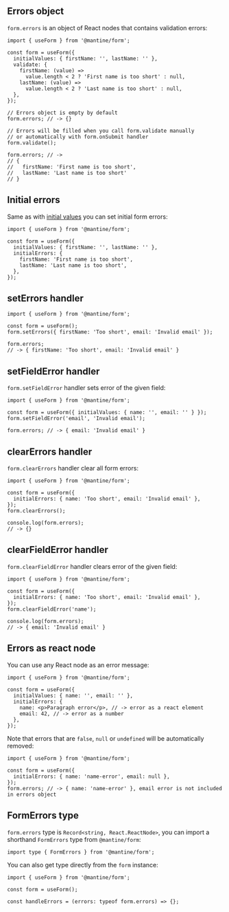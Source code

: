 

## Errors object

`form.errors` is an object of React nodes that contains validation errors:

```tsx
import { useForm } from '@mantine/form';

const form = useForm({
  initialValues: { firstName: '', lastName: '' },
  validate: {
    firstName: (value) =>
      value.length < 2 ? 'First name is too short' : null,
    lastName: (value) =>
      value.length < 2 ? 'Last name is too short' : null,
  },
});

// Errors object is empty by default
form.errors; // -> {}

// Errors will be filled when you call form.validate manually
// or automatically with form.onSubmit handler
form.validate();

form.errors; // ->
// {
//   firstName: 'First name is too short',
//   lastName: 'Last name is too short'
// }
```

## Initial errors

Same as with [initial values](/form/values/) you can set initial form errors:

```tsx
import { useForm } from '@mantine/form';

const form = useForm({
  initialValues: { firstName: '', lastName: '' },
  initialErrors: {
    firstName: 'First name is too short',
    lastName: 'Last name is too short',
  },
});
```

## setErrors handler

```tsx
import { useForm } from '@mantine/form';

const form = useForm();
form.setErrors({ firstName: 'Too short', email: 'Invalid email' });

form.errors;
// -> { firstName: 'Too short', email: 'Invalid email' }
```

## setFieldError handler

`form.setFieldError` handler sets error of the given field:

```tsx
import { useForm } from '@mantine/form';

const form = useForm({ initialValues: { name: '', email: '' } });
form.setFieldError('email', 'Invalid email');

form.errors; // -> { email: 'Invalid email' }
```

## clearErrors handler

`form.clearErrors` handler clear all form errors:

```tsx
import { useForm } from '@mantine/form';

const form = useForm({
  initialErrors: { name: 'Too short', email: 'Invalid email' },
});
form.clearErrors();

console.log(form.errors);
// -> {}
```

## clearFieldError handler

`form.clearFieldError` handler clears error of the given field:

```tsx
import { useForm } from '@mantine/form';

const form = useForm({
  initialErrors: { name: 'Too short', email: 'Invalid email' },
});
form.clearFieldError('name');

console.log(form.errors);
// -> { email: 'Invalid email' }
```

## Errors as react node

You can use any React node as an error message:

```tsx
import { useForm } from '@mantine/form';

const form = useForm({
  initialValues: { name: '', email: '' },
  initialErrors: {
    name: <p>Paragraph error</p>, // -> error as a react element
    email: 42, // -> error as a number
  },
});
```

Note that errors that are `false`, `null` or `undefined` will be automatically removed:

```tsx
import { useForm } from '@mantine/form';

const form = useForm({
  initialErrors: { name: 'name-error', email: null },
});
form.errors; // -> { name: 'name-error' }, email error is not included in errors object
```

## FormErrors type

`form.errors` type is `Record<string, React.ReactNode>`, you can import a shorthand `FormErrors` type from `@mantine/form`:

```tsx
import type { FormErrors } from '@mantine/form';
```

You can also get type directly from the `form` instance:

```tsx
import { useForm } from '@mantine/form';

const form = useForm();

const handleErrors = (errors: typeof form.errors) => {};
```
